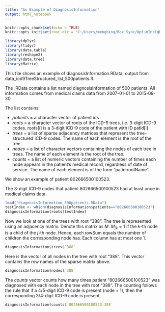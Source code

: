 ```yaml
---
title: "An Example of DiagnosisInformation"
output: html_notebook
---
```


```r
knitr::opts_chunk$set(echo = TRUE)
knitr::opts_knit$set(root.dir = 'C:/Users/mengbing/Box Sync/OptumInsight_DataManagement/data_freeze/20181020/data_icd9TreeStructured')

library(dplyr)
library(tidyr)
library(data.table)
library(reshape2)
library(data.tree)
library(Matrix)
```

This file shows an example of diagnosisInformation.RData, output from data_icd9TreeStructured_list_500patients.R. 
  
The .RData contains a list named diagnosisInformation of 500 patients. All information
comes from medical claims data from 2007-01-01 to 2015-09-30.

The list contains:

- _patients_ = a character vector of patient ids
- _roots_ = a character vector of roots of the ICD-9 trees, i.e. 3-digit ICD-9 codes. roots[i] is a 3-digit ICD-9 code of the patient with ID patid[i]
- _trees_ = a list of sparse adjacency matrices that represent the tree-structured ICD-9 codes. The name of each element is the root of the tree.
- _nodes_ = a list of character vectors containing the nodes of each tree in trees. The name of each element is the root of the tree.
- _counts_ = a list of numeric vectors containing the number of times each node appears
in the patient's medical record, regardless of date of service. The name of each element is of the form "patid:rootName".

We show an example of patient 802666500100523.

The 3-digit ICD-9 codes that patient 802666500100523 had at least once in medical claims data.
```r
load("diagnosisInformation_500patients.RData")
testIndex <- which(diagnosisInformation$patients=="802666500100523")
diagnosisInformation$roots[testIndex]
```

Now we look at one of the trees with root "388". The tree is represented using an adjacency matrix. Denote this matrix as $M$. $M_{jk} = 1$ if the $k$-th node is a child of the $j$-th node. Hence, each rowSum equals the number of children the corresponding node has. Each column has at most one 1.
```r
diagnosisInformation$trees$`388`
```

Here is the vector of all nodes in the tree with root "388". This vector contains the row names of the sparse matrix above.
```r
diagnosisInformation$nodes$`388`
```

The _counts_ vector counts how many times patient "802666500100523" was diagnosed with each node in the tree with root "388". The counting follows the rule that if a 4/5-digit ICD-9 code is present (node = 1), then the corresponding 3/4-digit ICD-9 code is present.
```r
diagnosisInformation$counts$`802666500100523:388`
```







